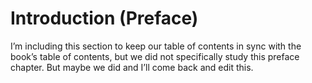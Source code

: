 # Introduction (Preface)

I'm including this section to keep our table of contents in sync with the book's table of contents, but we did not specifically study this preface chapter. 
But maybe we did and I'll come back and edit this.